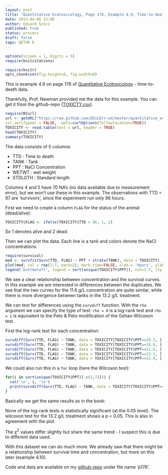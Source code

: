 ```yaml
---
layout: post
title: "Quantitative Ecotoxicology, Page 178, Example 4.9, Time-to-death"
date: 2013-04-06 23:08
author: Eduard Szöcs
published: true
status: process
draft: false
tags: QETXR R
---
```


```r
options(scipen = 1, digits = 5)
require(knitcitations)
```
```r
require(knitr)
opts_chunk$set(fig.height=6, fig.width=6)
```

This is example 4.9 on page 178 of [Quantitative Ecotoxicology](http://www.crcpress.com/product/isbn/9781439835647) - time-to-death data.

Thankfully, Prof. Newman provided me the data for this example. You can get it from the github-repo ([TOXICTY.csv](https://raw.github.com/EDiLD/r-ed/master/quantitative_ecotoxicology/data/TOXICITY.csv)).

```r
require(RCurl)
url <- getURL("https://raw.github.com/EDiLD/r-ed/master/quantitative_ecotoxicology/data/TOXICITY.csv",
ssl.verifypeer = FALSE, .opts=curlOptions(followlocation=TRUE))
TOXICITY <- read.table(text = url, header = TRUE)
head(TOXICITY)
summary(TOXICITY)
```

The data consists of 5 columns:

* TTD   :     Time to death
* TANK  :     Tank
* PPT   :     NaCl Concentration
* WETWT :     wet weight
* STDLGTH :   Standard length

Columns 4 and 5 have 70 NA's (no data available due to measurement error), but we won't use these in this example. The observations with TTD = 97 are 'survivors', since the experiment run only 96 hours.


First we need to create a column `FLAG` for the status of the animal (dead/alive):
```r
TOXICITY$FLAG <- ifelse(TOXICITY$TTD > 96, 1, 2)
```
So 1 denotes alive and 2 dead.

Then we can plot the data. Each line is a tank and colors denote the NaCl concentrations.
```r
require(survival)
mod <- survfit(Surv(TTD, FLAG) ~ PPT + strata(TANK), data = TOXICITY)
plot(mod, col = rep(1:7, each=2), mark.time=FALSE, xlab = 'Hours', ylab = '% Survival')
legend('bottomleft', legend = sort(unique(TOXICITY$PPT)), col=1:7, lty = 1)
```

We see a clear relationship between concentration and the survival curves. In  this example we are interested in differences between the duplicates. We see that the two curves for the 11.6 g/L concentration are quite similar, while there is more divergence between tanks in the 13.2 g/L treatment.

We can test for differences using the `survdiff` function. With the `rho` argument we can specify the type of test: `rho = 0` is a log-rank test and `rho = 1` is equivalent to the Peto & Peto modification of the Gehan-Wilcoxon test.


First the log-rank test for each concentration:
```r
survdiff(Surv(TTD, FLAG) ~ TANK, data = TOXICITY[TOXICITY$PPT==10.3, ], rho = 0)
survdiff(Surv(TTD, FLAG) ~ TANK, data = TOXICITY[TOXICITY$PPT==10.8, ], rho = 0)
survdiff(Surv(TTD, FLAG) ~ TANK, data = TOXICITY[TOXICITY$PPT==11.6, ], rho = 0)
survdiff(Surv(TTD, FLAG) ~ TANK, data = TOXICITY[TOXICITY$PPT==13.2, ], rho = 0)
survdiff(Surv(TTD, FLAG) ~ TANK, data = TOXICITY[TOXICITY$PPT==15.8, ], rho = 0)
```


We could also run this in a `for` loop (here the Wilcoxon test):
```r
for(i in sort(unique(TOXICITY$PPT)[-c(2,7)])) {
  cat('\n', i, '\n')
  print(survdiff(Surv(TTD, FLAG) ~ TANK, data = TOXICITY[TOXICITY$PPT==i, ], rho = 1))
}
```

Basically we get the same results as in the book: 

None of the log-rank tests is statistically significant (at the 0.05 level).
The wilcoxon test for the 13.2 g/L treatment shows a p < 0.05. 
This is also in agreement with the plot.

The $\chi^2$ values differ slightly but share the same trend - I suspect this is due to different data used.

With this dataset we can do much more. We already saw that there might be a relationship between survival time and concentration, but more on this later (example 4.10).

Code and data are available on my [github-repo](https://github.com/EDiLD/r-ed/tree/master/quantitative_ecotoxicology) under file name 'p176'.



